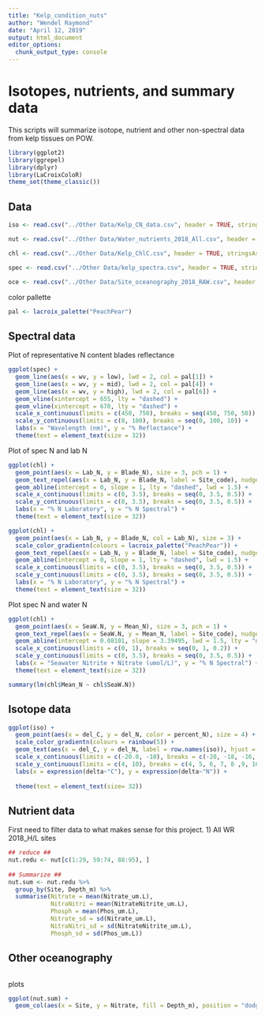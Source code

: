 ```yaml
---
title: "Kelp_condition_nuts"
author: "Wendel Raymond"
date: "April 12, 2019"
output: html_document
editor_options: 
  chunk_output_type: console
---
```


# Isotopes, nutrients, and summary data
This scripts will summarize isotope, nutrient and other non-spectral data from kelp tissues on POW.

```r
library(ggplot2)
library(ggrepel)
library(dplyr)
library(LaCroixColoR)
theme_set(theme_classic())
```


## Data
```r
iso <- read.csv("../Other Data/Kelp_CN_data.csv", header = TRUE, stringsAsFactors = FALSE)

nut <- read.csv("../Other Data/Water_nutrients_2018_All.csv", header = TRUE, stringsAsFactors = FALSE)

chl <- read.csv("../Other Data/Kelp_ChlC.csv", header = TRUE, stringsAsFactors = FALSE)

spec <- read.csv("../Other Data/kelp_spectra.csv", header = TRUE, stringsAsFactors = FALSE)

oce <- read.csv("../Other Data/Site_oceanography_2018_RAW.csv", header = TRUE, stringsAsFactors = FALSE)
```

color pallette
```r
pal <- lacroix_palette("PeachPear")
```

## Spectral data
Plot of representative N content blades reflectance
```r
ggplot(spec) +
  geom_line(aes(x = wv, y = low), lwd = 2, col = pal[1]) +
  geom_line(aes(x = wv, y = mid), lwd = 2, col = pal[4]) +
  geom_line(aes(x = wv, y = high), lwd = 2, col = pal[6]) +
  geom_vline(xintercept = 655, lty = "dashed") +
  geom_vline(xintercept = 670, lty = "dashed") +
  scale_x_continuous(limits = c(450, 750), breaks = seq(450, 750, 50)) +
  scale_y_continuous(limits = c(0, 100), breaks = seq(0, 100, 10)) +
  labs(x = "Wavelength (nm)", y = "% Reflectance") +
  theme(text = element_text(size = 32))
```

Plot of spec N and lab N
```r
ggplot(chl) +
  geom_point(aes(x = Lab_N, y = Blade_N), size = 3, pch = 1) +
  geom_text_repel(aes(x = Lab_N, y = Blade_N, label = Site_code), nudge_x = 0.1, size = 8) +
  geom_abline(intercept = 0, slope = 1, lty = "dashed", lwd = 1.5) +
  scale_x_continuous(limits = c(0, 3.5), breaks = seq(0, 3.5, 0.5)) +
  scale_y_continuous(limits = c(0, 3.5), breaks = seq(0, 3.5, 0.5)) +
  labs(x = "% N Laboratory", y = "% N Spectral") +
  theme(text = element_text(size = 32))

ggplot(chl) +
  geom_point(aes(x = Lab_N, y = Blade_N, col = Lab_N), size = 3) +
  scale_color_gradientn(colours = lacroix_palette("PeachPear")) +
  geom_text_repel(aes(x = Lab_N, y = Blade_N, label = Site_code), nudge_x = 0.1, size = 8) +
  geom_abline(intercept = 0, slope = 1, lty = "dashed", lwd = 1.5) +
  scale_x_continuous(limits = c(0, 3.5), breaks = seq(0, 3.5, 0.5)) +
  scale_y_continuous(limits = c(0, 3.5), breaks = seq(0, 3.5, 0.5)) +
  labs(x = "% N Laboratory", y = "% N Spectral") +
  theme(text = element_text(size = 32))
```

Plot spec N and water N
```r
ggplot(chl) +
  geom_point(aes(x = SeaW.N, y = Mean_N), size = 3, pch = 1) +
  geom_text_repel(aes(x = SeaW.N, y = Mean_N, label = Site_code), nudge_x = 0.01, size = 8) +
  geom_abline(intercept = 0.08101, slope = 3.39495, lwd = 1.5, lty = "dashed") +
  scale_x_continuous(limits = c(0, 1), breaks = seq(0, 1, 0.2)) +
  scale_y_continuous(limits = c(0, 3.5), breaks = seq(0, 3.5, 0.5)) +
  labs(x = "Seawater Nitrite + Nitrate (umol/L)", y = "% N Spectral") +
  theme(text = element_text(size = 32))

summary(lm(chl$Mean_N ~ chl$SeaW.N))
```


## Isotope data
```r
ggplot(iso) +
  geom_point(aes(x = del_C, y = del_N, color = percent_N), size = 4) +
  scale_color_gradientn(colours = rainbow(5)) +
  geom_text(aes(x = del_C, y = del_N, label = row.names(iso)), hjust = 0, nudge_x = 0.15) +
  scale_x_continuous(limits = c(-20.0, -10), breaks = c(-20, -18, -16, -14, -12, -10)) +
  scale_y_continuous(limits = c(4, 10), breaks = c(4, 5, 6, 7, 8 ,9, 10)) +
  labs(x = expression(delta~"C"), y = expression(delta~"N")) +
  
  theme(text = element_text(size= 32))
```

## Nutrient data
First need to filter data to what makes sense for this project.
1) All WR 2018_H/L sites

```r
## reduce ##
nut.redu <- nut[c(1:29, 59:74, 88:95), ]
  
## Summarize ##
nut.sum <- nut.redu %>% 
  group_by(Site, Depth_m) %>% 
  summarise(Nitrate = mean(Nitrate_um.L),
            NitraNitri = mean(NitrateNitrite_um.L),
            Phosph = mean(Phos_um.L),
            Nitrate_sd = sd(Nitrate_um.L),
            NitraNitri_sd = sd(NitrateNitrite_um.L),
            Phosph_sd = sd(Phos_um.L))
```

## Other oceanography
```r

```


plots
```r
ggplot(nut.sum) +
  geom_col(aes(x = Site, y = Nitrate, fill = Depth_m), position = "dodge")
```

